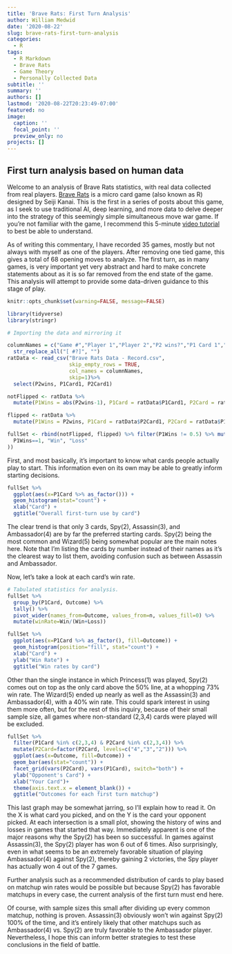 ```yaml
---
title: 'Brave Rats: First Turn Analysis'
author: William Medwid
date: '2020-08-22'
slug: brave-rats-first-turn-analysis
categories:
  - R
tags:
  - R Markdown
  - Brave Rats
  - Game Theory
  - Personally Collected Data
subtitle: ''
summary: ''
authors: []
lastmod: '2020-08-22T20:23:49-07:00'
featured: no
image:
  caption: ''
  focal_point: ''
  preview_only: no
projects: []
---
```


## First turn analysis based on human data

Welcome to an analysis of Brave Rats statistics, with real data collected from real players. [Brave Rats](https://boardgamegeek.com/boardgame/112373/braverats) is a micro card game (also known as R) designed by Seiji Kanai. This is the first in a series of posts about this game, as I seek to use traditional AI, deep learning, and more data to delve deeper into the strategy of this seemingly simple simultaneous move war game. If you're not familiar with the game, I recommend this 5-minute [video tutorial](https://www.youtube.com/watch?v=YDywt8eAGiU) to best be able to understand.

As of writing this commentary, I have recorded 35 games, mostly but not always with myself as one of the players. After removing one tied game, this gives a total of 68 opening moves to analyze. The first turn, as in many games, is very important yet very abstract and hard to make concrete statements about as it is so far removed from the end state of the game. This analysis will attempt to provide some data-driven guidance to this stage of play.

```r
knitr::opts_chunk$set(warning=FALSE, message=FALSE)
```

```r
library(tidyverse)
library(stringr)
```

```r
# Importing the data and mirroring it

columnNames = c("Game #","Player 1","Player 2","P2 wins?","P1 Card 1","P2 Card 1","P1 Card 2","P2 Card 2","P1 Card 3","P2 Card 3","P1 Card 4","P2 Card 4","P1 Card 5","P2 Card 5","P1 Card 6","P2 Card 6","P1 Card 7","P2 Card 7","P1 Card 8","P2 Card 8") %>% 
  str_replace_all("[ #?]", "")
ratData <- read_csv("Brave Rats Data - Record.csv", 
                    skip_empty_rows = TRUE, 
                    col_names = columnNames, 
                    skip=1)%>% 
  select(P2wins, P1Card1, P2Card1)

notFlipped <- ratData %>% 
  mutate(P1Wins = abs(P2wins-1), P1Card = ratData$P1Card1, P2Card = ratData$P2Card1) %>% select(P1Wins, P1Card, P2Card)

flipped <- ratData %>% 
  mutate(P1Wins = P2wins, P1Card = ratData$P2Card1, P2Card = ratData$P1Card1) %>% select(P1Wins, P1Card, P2Card)

fullSet <- rbind(notFlipped, flipped) %>% filter(P1Wins != 0.5) %>% mutate(Outcome = ifelse(
  P1Wins==1, "Win", "Loss"
))
```

First, and most basically, it's important to know what cards people actually play to start. This information even on its own may be able to greatly inform starting decisions.

```r
fullSet %>% 
  ggplot(aes(x=P1Card %>% as_factor())) +
  geom_histogram(stat="count") +
  xlab("Card") +
  ggtitle("Overall first-turn use by card")
```

The clear trend is that only 3 cards, Spy(2), Assassin(3), and Ambassador(4) are by far the preferred starting cards. Spy(2) being the most common and Wizard(5) being somewhat popular are the main notes here. Note that I'm listing the cards by number instead of their names as it's the clearest way to list them, avoiding confusion such as between Assassin and Ambassador.

Now, let's take a look at each card's win rate.

```r
# Tabulated statistics for analysis.
fullSet %>% 
  group_by(P1Card, Outcome) %>% 
  tally() %>% 
  pivot_wider(names_from=Outcome, values_from=n, values_fill=0) %>% 
  mutate(winRate=Win/(Win+Loss))
```

```r
fullSet %>% 
  ggplot(aes(x=P1Card %>% as_factor(), fill=Outcome)) +
  geom_histogram(position="fill", stat="count") +
  xlab("Card") +
  ylab("Win Rate") +
  ggtitle("Win rates by card")
```

Other than the single instance in which Princess(1) was played, Spy(2) comes out on top as the only card above the 50% line, at a whopping 73% win rate. The Wizard(5) ended up nearly as well as the Assassin(3) and Ambassador(4), with a 40% win rate. This could spark interest in using them more often, but for the rest of this inquiry, because of their small sample size, all games where non-standard (2,3,4) cards were played will be excluded. 

```r
fullSet %>% 
  filter(P1Card %in% c(2,3,4) & P2Card %in% c(2,3,4)) %>% 
  mutate(P2Card=factor(P2Card, levels=c("4","3","2"))) %>% 
  ggplot(aes(x=Outcome, fill=Outcome)) +
  geom_bar(aes(stat="count")) +
  facet_grid(vars(P2Card), vars(P1Card), switch="both") +
  ylab("Opponent's Card") +
  xlab("Your Card")+
  theme(axis.text.x = element_blank()) +
  ggtitle("Outcomes for each first turn matchup")
```

This last graph may be somewhat jarring, so I'll explain how to read it. On the X is what card you picked, and on the Y is the card your opponent picked. At each intersection is a small plot, showing the history of wins and losses in games that started that way. Immediately apparent is one of the major reasons why the Spy(2) has been so successful. In games against Assassin(3), the Spy(2) player has won 6 out of 6 times. Also surprisingly, even in what seems to be an extremely favorable situation of playing Ambassador(4) against Spy(2), thereby gaining 2 victories, the Spy player has actually won 4 out of the 7 games. 

Further analysis such as a recommended distribution of cards to play based on matchup win rates would be possible but because Spy(2) has favorable matchups in every case, the current analysis of the first turn must end here.

Of course, with sample sizes this small after dividing up every common matchup, nothing is proven. Assassin(3) obviously won't win against Spy(2) 100% of the time, and it's entirely likely that other matchups such as Ambassador(4) vs. Spy(2) are truly favorable to the Ambassador player. Nevertheless, I hope this can inform better strategies to test these conclusions in the field of battle.
